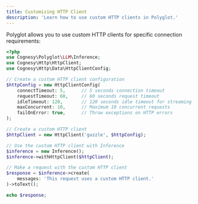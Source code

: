 ```yaml
---
title: Customizing HTTP Client
description: 'Learn how to use custom HTTP clients in Polyglot.'
---
```


Polyglot allows you to use custom HTTP clients for specific connection requirements:

```php
<?php
use Cognesy\Polyglot\LLM\Inference;
use Cognesy\Http\HttpClient;
use Cognesy\Http\Data\HttpClientConfig;

// Create a custom HTTP client configuration
$httpConfig = new HttpClientConfig(
    connectTimeout: 5,      // 5 seconds connection timeout
    requestTimeout: 60,     // 60 seconds request timeout
    idleTimeout: 120,       // 120 seconds idle timeout for streaming
    maxConcurrent: 10,      // Maximum 10 concurrent requests
    failOnError: true,      // Throw exceptions on HTTP errors
);

// Create a custom HTTP client
$httpClient = new HttpClient('guzzle', $httpConfig);

// Use the custom HTTP client with Inference
$inference = new Inference();
$inference->withHttpClient($httpClient);

// Make a request with the custom HTTP client
$response = $inference->create(
    messages: 'This request uses a custom HTTP client.'
)->toText();

echo $response;
```
